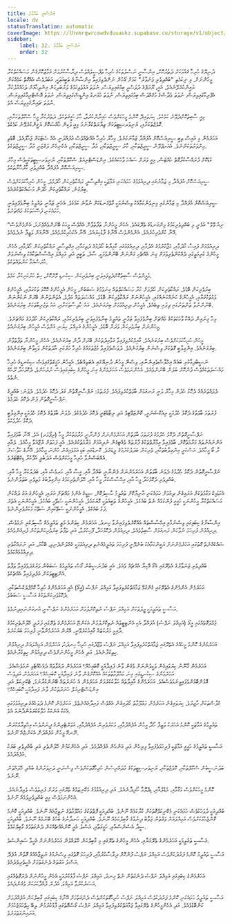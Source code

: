 ```yaml
---
title: ނަފްސާނީ ބަޣާވާތް
locale: dv
statusTranslation: automatic
coverImage: https://lhvmrqwrcowdvduuaukz.supabase.co/storage/v1/object/public/strapi-uploads/small_cover-educacion-fundamental.webp-2d51a7828a2b1309555be27f7e2a61a0.webp
sidebar:
    label: 32. ނަފްސާނީ ބަޣާވާތް
    order: 32
---
```

ދުނިޔޭގެ ހުރިހާ ޤައުމަކަށް ދަތުރުކޮށް، އިންސާނީ ނަސްލުތަކުގެ ހުރިހާ ތަފްސީލެއްވެސް ދިރާސާކުރުމަށް އަމާޒުކޮށްގެން މަސައްކަތްކުރާ މީހުންނަށް، މި ނިކަމެތި "ބުއްދިވެރި ޖަނަވާރު" ކަމަށް ގޯހުން ނަންދެވިފައިވާ އިންސާނާގެ ތަބީއަތަކީ، އަބަދުވެސް އެއްގޮތް ކަމެއްކަން ޔަގީންކުރެވޭނެއެވެ. އެއީ، ޔޫރަޕްގެ ދުވަސްވީ ބިމުގައިވިޔަސް، ނުވަތަ އަޅުވެތިކަމުގެ ވަރުބަލިކަން އިންތިހާއަށް ތަހައްމުލުކުރާ އެފްރިކާގައިވިޔަސް، ނުވަތަ ވެދާސްގެ މުޤައްދަސް ބިމުގައިވިޔަސް، ނުވަތަ ހުޅަނގު އިންޑީސްގައިވިޔަސް، ނުވަތަ އޮސްޓްރިއާގައިވިޔަސް، ނުވަތަ ޗައިނާގައިވިޔަސް އެވެ.

މިއީ ސާބިތުކޮށްދެވޭނެ ކަމެކެވެ. ކިޔަވައިދޭ ކޮންމެ މީހަކަށްވެސް ހައިރާންކުރުވާ، ހާމަ ހަގީގަތެކެވެ. ދަތުރުކުރާ މީހާ ސްކޫލްތަކަށާއި، ކޮލެޖްތަކަށާއި، ޔުނިވަރސިޓީތަކަށް ޒިޔާރަތްކުރާނަމަ މިއީ ވަކިން ހާއްސަކޮށް ޔަގީންކުރެވޭނެ ކަމެކެވެ.

އަހަރެމެން މި އައިސް ތިބީ ސީރިއަސްކޮށް އުފައްދާ ޒަމާނަކަށެވެ. މިހާރު ހުރިހާ އެއްޗެއްވެސް އުފައްދަނީ އެއް ސެޓަކަށް ޖަހާފައެވެ. ބޮޑެތި މިންވަރުތަކުންނެވެ. އެއަރޕްލޭން ސީރީޒްތަކާއި، ކާރު ސީރީޒްތަކާއި، މުދާ ސީރީޒްތަކާއި، އެހެނިހެން ލަގްޒަރީ މުދާ ސީރީޒްތަކެވެ.

ކުޑަކޮށް ފުރައްސާކުރާގޮތް ހުއްޓަސް، މިއީ ވަރަށް ސައްހަ ވާހަކައެކެވެ. އިންޑަސްޓްރިއަލް ސްކޫލްތަކާއި، ޔުނިވަރސިޓީތަކަކީވެސް މިހާރު ސީރިއަސްކޮށް އުފައްދާ ބުއްދިވެރި ކާރުހާނާތަކެވެ.

ސީރިއަސްކޮށް އުފައްދާ މި ޒަމާނުގައި ދިރިއުޅުމުގެ ހަމައެކަނި އަމާޒަކީ އިޤްތިސާދީ ރައްކާތެރިކަން ހޯދުމެވެ. މީހުން ހުރިހާކަމަކަށްވެސް ބިރުގަނެ، ރައްކާތެރިކަން ހޯދަން މަސައްކަތްކުރެއެވެ.

ސީރިއަސްކޮށް އުފައްދާ މި ޒަމާނުގައި މިނިވަންކަމާއެކު ވިސްނުމަކީ ގާތްގަނޑަކަށް ނުވާނެ ކަމެކެވެ. އެހެނީ ޒަމާނީ ތައުލީމު ބިނާވެފައިވަނީ ހަމައެކަނި ފަސޭހަތަކުގެ މައްޗަށެވެ.

"ނިއު ވޭވް" އުޅެނީ މި ބުއްދިވެރިކަމުގެ މިންގަނޑުގެ ތެރޭގައެވެ. އެހެން މީހުންނާ ތަފާތުވާން އެއްވެސް މީހަކު ބޭނުންވެއްޖެނަމަ، އެންމެންވެސް އޭނާ ކުށްވެރިކުރެއެވެ. އެންމެންވެސް އޭނާގެ ފާޑުކިޔައެވެ. އޭނާ އެކަހެރިކުރެވެއެވެ. އޭނާއަށް ވަޒީފާ ނުދެވެއެވެ.

ދިރިއުޅުމަށް ފައިސާ ހޯދުމާއި، މަޖާކުރުމުގެ އެދުމާއި، ދިރިއުޅުމުގައި ކާމިޔާބު ހޯދުމުގެ ދަތިކަމާއި، އިޤްތިސާދީ ރައްކާތެރިކަން ހޯދުމާއި، އެހެން މީހުންގެ ކުރިމަތީގައި ދެއްކުންތެރިވުމަށް ގިނަ އެއްޗެހި ގަންނަން ބޭނުންވުމަކީ، ސާފު، ތަބީއީ އަދި އަމިއްލަ އިޙްސާސްތަކާއެކު ވިސްނުމަށް ހުރަސްއަޅާ ކަންތައްތަކެވެ.

މުޅީންވެސް ސާބިތުކޮށްދެވިފައިވަނީ ބިރުވެރިކަން ސިކުނޑި މޮށްކޮށް، ހިތް ހަރުކަށިކުރާ ކަމެވެ.

ބިރުވެރިކަން ބޮޑުވެ، ރައްކާތެރިކަން ހޯދުމަށް ކުރާ މަސައްކަތްތައް ގިނަވުމުގެ ސަބަބުން، މީހުން އެމީހުންގެ ހޮހޮޅަ ތަކުގަޔާއި، އެމީހުންގެ ވަޅުތަކުގަޔާއި، އެމީހުންގެ ކަނެއްކަނެއްގައި، އެމީހުންނަށް ރައްކާތެރިކަން ބޮޑުވެ، މައްސަލަތައް މަދުވެ، އެތަންތަނުން ބޭރަށް ނުކުންނަން ބޭނުންނުވާ ތަންތަނުގައި ފިލައި ތިބެއެވެ. އެމީހުން ދިރިއުޅުމަށް ބިރުގަނެއެވެ. އައު ހާދިސާތަކަށާއި، އައު ތަޖުރިބާތަކަށް ބިރުގަނެއެވެ.

މިހާ ގިނައިން ދައްކާ ވާހަކަތަކުގެ މައްޗަށް ބިނާވެފައިވާ ޒަމާނީ ތައުލީމު ބިނާވެފައިވަނީ ބިރުވެރިކަމާއި، ރައްކާތެރިކަން ހޯދުމުގެ މައްޗަށެވެ. މީހުންނަށް ބިރުވެރިކަން ވަރަށް ބޮޑެވެ. އެމީހުންގެ އަމިއްލަ ހިޔަނި އަށްވެސް އެމީހުން ބިރުގަނެއެވެ.

މީހުން ހުރިހާކަމަކަށްވެސް ބިރުގަނެއެވެ. ގާއިމްކުރެވިފައިވާ ގަވާއިދުތަކުން ބޭރަށް ދާން ބިރުގަނެއެވެ. އެހެން މީހުންނާ ތަފާތުވާން ބިރުގަނެއެވެ. އިންގިލާބީ ގޮތަކަށް ވިސްނަން ބިރުގަނެއެވެ. ދުވަސްވެފައިވާ މުޖުތަމައުގެ ހުރިހާ ހަރުކަށި އާދަތަކުން ވަކިވާން ބިރުގަނެއެވެ.

ނަސީބުދިމާކުރި ބައެއް އިހްލާސްތެރިންނާއި، ވިސްނޭ މީހުން ދުނިޔޭގައި އެބަތިއްބެވެ. އެމީހުން ހަގީގަތުގައިވެސް ސިކުނޑީގެ ހުރިހާ މައްސަލަތަކެއްވެސް ފުންކޮށް ބަލަން ބޭނުންވެއެވެ. އެހެންނަމަވެސް އަހަރެމެންގެ ގިނަ މީހުންގެ ކިބައިގައިވެސް ނުރުހުންވެ، ދެކޮޅުހަދާ ރޫހެއް ނެތެވެ.

ދެވައްތަރެއްގެ ދެކޮޅު ހެދުން މިހާރު ވަނީ ރަނގަޅަށް ބާވަތްކުރެވިފައެވެ. ފުރަތަމަ: ނަފްސާނީގޮތުން ގަދަ ދެކޮޅު ހެދުމެވެ. ދެވަނަ: ބުއްދީގެ ނަފްސާނީގޮތުން ފުން ދެކޮޅު ހެދުމެވެ.

ފުރަތަމަ ބާވަތުގެ ދެކޮޅު ހެދުމަކީ ރިއެކްޝަނަރީ، ކޮންޒަވޭޓިވް އަދި ރިޓާޑެޓަރީ ދެކޮޅު ހެދުމެކެވެ. ދެވަނަ ބާވަތުގެ ދެކޮޅު ހެދުމަކީ އިންގިލާބީ ދެކޮޅު ހެދުމެކެވެ.

ނަފްސާނީގޮތުން ދެކޮޅު ހެދުމުގެ ފުރަތަމަ ބާވަތުން އަހަރެމެންނަށް ފެންނާނީ މުރާމަތުކުރާ މީހާ (ރިފޯމަރ) އެވެ. އޭނާ ބާވެފައިވާ އަންނައުނުތައް މަރާމަތުކޮށް، ބާވެފައިވާ އިމާރާތްތަކުގެ ފާރުތައް ވެއްޓިގެން ނުދިއުމަށް މަރާމަތުކުރެއެވެ. އެއީ ފަހަތަށް ރުޖޫއަވާ މީހާއެވެ. ލެއާއި ރާ ބޯ މީހާއެވެ. އަސްކަރީ އިންގިލާބުތަކާއި، ވެރިކަން ބަދަލުކުރުމުގެ ލީޑަރެވެ. ކޮނޑުގައި ބަޑި އަޅުވައިގެން ހުންނަ މީހާއެވެ. އޭނާގެ ހަވާސަށް އެއްބަސްނުވާ ހުރިހާ މީހަކަށްވެސް އަދަބުދީ އުފާކުރާ ޑިކްޓޭޓަރެވެ.

ނަފްސާނީގޮތުން ދެކޮޅު ހެދުމުގެ ދެވަނަ ބާވަތުން އަހަރެމެންނަށް ފެންނާނީ ބުއްދާ އާއި، އީސާ އާއި، ހަރމެސް އާއި، ބަދަލުކުރާ މީހާ އާއި، ބުއްދިވެރި ދެކޮޅުހަދާ މީހާ އާއި، އިހްސާސްކުރާ މީހާ އާއި، ހޭލުންތެރިކަމުގެ އިންގިލާބުގެ މަތިވެރި ބަޠަލުންނެވެ.

އެކަޑަމިކް މަގާމުތަކަށް އަރައިގެން ދިއުމަށް ހަމައެކަނި އާނިޔާކޮށް ތައުލީމު ހާސިލުކޮށް، ސިޑީގެ އެންމެ މައްޗަށް އަރައި، އެމީހުންގެ އަގު ދައްކަން މަސައްކަތްކުރާ މީހުންނަކީ ހަގީގީ ފުންކަމެއް ނެތް ބައެކެވެ. އެމީހުންގެ ތަބީއަތަކީ މޮޔަކަމެވެ. އެމީހުންނަކީ ސަތޭހީ ބައެކެވެ. އެމީހުންނަކީ އެތެރެ ފަޅު ބައެކެވެ. އެމީހުންނަކީ ސަތޭކައިން ސަތޭކަ މަކަރުވެރިންނެވެ.

އިންސާނާގެ ކިބައިގައި ވިސްނުމާއި އިހްސާސްތައް އެއްކޮށްލެވިފައިނުވާ ހިނދު، އަހަރެމެން ކިތަންމެ މަތީ ތައުލީމެއް ހާސިލުކުރި ނަމަވެސް، ދިރިއުޅުން ފުރިހަމަ ނުވާކަން ރަނގަޅަށް ސާބިތުވެއެވެ. ދިރިއުޅުން ދެކޮޅުހަދާ، ފޫހިކުރުވާ، އަދި ތަފާތު ބިރުވެރިކަންތަކުން ފުރިގެންވެއެވެ.

ޝައްކެއްނެތް ގޮތުގައި އަހަރެމެންނަށް ޔަގީންކަމާއެކު ބުނެވޭނީ ފުރިހަމަ ތައުލީމެއްނެތި ދިރިއުޅުމަކީ ގެއްލުންދެނިވި، ބޭކާރު، އަދި ނުރައްކާތެރި ދިރިއުޅުމެއްކަމެވެ.

ބުއްދިވެރި ޖަނަވާރުގެ އެތެރޭގައި އެގޯ އޭކިޔާ އެއްޗެއް ވެއެވެ. އެއީ ބަދުނަސީބުން ގޯސް ތައުލީމުގެ ސަބަބުން ވަރުގަދަވެފައިވާ ތަފާތު އެންޓިޓީތަކުން އުފެދިފައިވާ އެއްޗެކެވެ.

އަހަރެމެން އެންމެންގެ އެތެރޭގައި ގެންގުޅޭ ޖަމާއަތްކުރެވިފައިވާ އަމިއްލަ ނަފްސު (އީގޯ) އެއީ އަހަރެމެންގެ ހުރިހާ ކޮމްޕްލެކްސްތަކާއި، ދެކޮޅުވެރިކަންތަކުގެ އަސާސީ ސަބަބެވެ.

އަސާސީ ތައުލީމަކީ ޖީލުތަކަށް އަމިއްލަ ނަފްސު ނެތިކޮށްލުމަށް އަހަރެމެންގެ ނަފްސާނީ އުނގަންނައިދިނުމެވެ.

ޖުމްލަގޮތެއްގައި އީގޯ (އަމިއްލަ ނަފްސު) އުފައްދާ އެކި އެންޓިޓީތައް ނެތިކޮށްލުމުން އެކަންޏޭ އަހަރެމެންގެ ތެރޭގައި ފަރުދީ ހޭލުންތެރިކަމުގެ ދާއިމީ މަރުކަޒެއް ގާއިމުކުރެވޭނީ. އޭރުން އަހަރެމެންވާނީ ފުރިހަމަ ބަޔަކަށެވެ.

އަހަރެމެންގެ ކޮންމެ މީހެއްގެ އެތެރޭގައި ޖަމާއަތްކުރެވިފައިވާ އަމިއްލަ ނަފްސު ވުޖޫދުގައި ހުރިހާ ހިނދަކު، އަހަރެމެން އަމިއްލައަށް ދިރިއުޅުން ހިތިކުރާނެއެވެ. އަދި އެހެން މީހުންނަށްވެސް ދިރިއުޅުން ހިތިކުރާނެއެވެ.

އަހަރެމެން ގާނޫނު ކިޔަވައިގެން ވަކީލުންނަށް ވެގެން ވާނެ ފައިދާއަކީ ކޮބައިހެއް؟ އަހަރެމެން ދައުވާތައް ދެމެހެއްޓެވި ނަމަވެސްއެވެ. އަހަރެމެންގެ ސިކުނޑީގައި ގިނަ މައުލޫމާތުތަކެއް އެއްކޮށްގެން ވާނެ ފައިދާއަކީ ކޮބައިހެއް؟ އަހަރެމެން އަދިވެސް އޮޅުންބޮޅުންވެފައިވީނަމަވެސްއެވެ. އަހަރެމެންގެ އާއިލާތައް ހަލާކުކުރުމަށް އަހަރެމެން އެ ހުނަރުތައް ބޭނުންކުރާނަމަ، ޓެކްނިކަލް އަދި އިންޑަސްޓްރިއަލް ހުނަރުތަކުން ވާނެ ފައިދާއަކީ ކޮބައިހެއް؟

ކްލާސްތަކަށް ހާޒިރުވެ، ކިޔަވައިގެން އަހަރެމެން މަޢުލޫމާތު ހޯދައިގެން އެއްވެސް ފައިދާއެއްނެތެވެ. އަހަރެމެން ކޮންމެ ދުވަހެއްގެ ދިރިއުޅުމުގައި އެކަކު އަނެކަކު ހަލާކުކުރަމުންދާނަމަ އެވެ.

ތައުލީމުގެ އަމާޒަކީ ކޮންމެ އަހަރަކު ވަޒީފާ ހޯދާ މީހުން އުފެއްދުމާއި، މަކަރުވެރިން އުފެއްދުމާއި، އަވަށްޓެރިންގެ ދީނަށްވެސް އިހްތިރާމްކުރަން ނޭނގޭ މީހުން އުފެއްދުން އެކަންޏެއް ނޫނެވެ.

އަސާސީ ތައުލީމުގެ ހަގީގީ އަމާޒަކީ ފުރިހަމަވެފައިވާ ފިރިހެން އަދި އަންހެން އުފެއްދުމެވެ. އަދި އެހެންކަމުން ހޭލުންތެރި އަދި ބުއްދިވެރި ބަޔަކު އުފެއްދުމެވެ.

ބަދުނަސީބުން ސްކޫލްތަކާއި، ކޮލެޖްތަކާއި، ޔުނިވަރސިޓީތަކުގެ މުދައްރިސުން ހުރިހާގޮތަކުންވެސް ވިސްނަނީ ދަރިވަރުންގެ ބުއްދި ހޭލައްވަން ނޫނެވެ.

ކޮންމެ މީހަކަށްވެސް މަގާމާއި، މެޑެލްއާއި، ޑިޕްލޮމާ ހޯދިދާނެއެވެ. އަދި ދިރިއުޅުމުގެ މެކޭނިޒަމްގެ ތެރޭގައި ވަރަށް ފަރިތަވެސް ވެވިދާނެއެވެ. އެހެންނަމަވެސް މިއީ ބުއްދިވެރިވުމެއް ނޫނެވެ.

ބުއްދިއަކީ ދުވަހަކުވެސް ހަމައެކަނި މެކޭނިކަލްގޮތަކަށް ކުރާކަމެއް ނޫނެވެ. ބުއްދިއަކީ ފޮތްތަކުގެ މައުލޫމާތުގެ ނަތީޖާއެއް ނޫނެވެ. ބުއްދިއަކީ ކޮންމެ ގޮންޖެހުމަކަށްވެސް އަމިއްލައަށް ވަގުތުން ޖަވާބު ދިނުމުގެ ގާބިލްކަމެއް ނޫނެވެ. ބުއްދިއަކީ ހަނދާނުގެ ބަހުގެ ބޭނުމެއް ނޫނެވެ. ބުއްދިއަކީ ސީދާ އެސެންސްއާއި، ހަގީގަތާއި، އަސްލު އެއީ ކޮންއެއްޗެއްކަން ދެނެގަތުމުގެ ގާބިލްކަމެވެ.

އަސާސީ ތައުލީމަކީ އަހަރެމެންގެ ތެރޭގަޔާއި، އެހެން މީހުންގެ ތެރޭގައި މި ގާބިލްކަން ހޭލައްވަން އަހަރެމެންނަށް އެހީވާ ސައިންސެވެ.

އަސާސީ ތައުލީމު ކޮންމެ ފަރުދަކަށްވެސް އަމިއްލަ ނަފްސު ފުންކޮށް ދިރާސާކުރުމާއި، ފުރިހަމަ ގޮތުގައި ވިސްނުމުގެ ނަތީޖާއެއްގެ ގޮތުން އުފެދޭ އަސްލު އަގުތައް ދެނެގަތުމަށް އެހީތެރިވެދެއެވެ.

އަހަރެމެންގެ ކިބައިގައި އަމިއްލަ ނަފްސު ދެނެގަތުން ނެތް ހިނދު، އަމިއްލަ ނަފްސު ފާޅުކުރުމަކީ އެހެން މީހުންނަށް ދެރަގޮތެއްގައި އަސަރުކުރުވާ އަމިއްލަ އެދުން ފުއްދާކަމަކަށް ވެގެންދެއެވެ.

އަސާސީ ތައުލީމު ހަމައެކަނި ކޮންމެ ފަރުދަކުވެސް އަމިއްލަ ނަފްސު ހުރިހާގޮތަކުންވެސް ދެނެގަތުމަށް އޭނާގެ ކިބައިގައި ގާބިލްކަން އުފެއްދުމަށް ކަންބޮޑުވެއެވެ. އަދި އެހެންމީހުންގެ ތެރޭގައިވާ ޖަމާއަތްކުރެވިފައިވާ އަމިއްލަ ނަފްސު ގޯސްގޮތުގައި ފާޅުކުރުމުން ލިބޭ ހިތްހަމަޖެހުމަށް އަރައިނުގަތުމަށެވެ.
